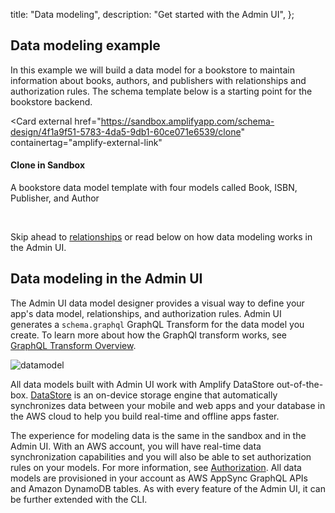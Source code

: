   title: "Data modeling",
  description: "Get started with the Admin UI",
};

## Data modeling example

In this example we will build a data model for a bookstore to maintain information about books, authors, and publishers with relationships and authorization rules. The schema template below is a starting point for the bookstore backend.

<Card
  external
  href="https://sandbox.amplifyapp.com/schema-design/4f1a9f51-5783-4da5-9db1-60ce071e6539/clone"
  containertag="amplify-external-link"
>
  <CardGraphic slot="graphic" src="/images/console/adminui.svg" />
  <CardDetail>
    <h4>Clone in Sandbox</h4>
    <p>
      A bookstore data model template with four models called Book, ISBN,
      Publisher, and Author
    </p>
  </CardDetail>
</Card>
<br />

Skip ahead to [relationships](/console/data/relationships) or read below on how data modeling works in the Admin UI.

## Data modeling in the Admin UI

The Admin UI data model designer provides a visual way to define your app's data model, relationships, and authorization rules. Admin UI generates a `schema.graphql` GraphQL Transform for the data model you create. To learn more about how the GraphQl transform works, see [GraphQL Transform Overview](/cli/graphql-transformer/overview).

![datamodel](/images/console/datamodel.gif)

All data models built with Admin UI work with Amplify DataStore out-of-the-box. [DataStore](/lib/datastore/getting-started) is an on-device storage engine that automatically synchronizes data between your mobile and web apps and your database in the AWS cloud to help you build real-time and offline apps faster.

The experience for modeling data is the same in the sandbox and in the Admin UI. With an AWS account, you will have real-time data synchronization capabilities and you will also be able to set authorization rules on your models. For more information, see [Authorization](/console/authz/authorization). All data models are provisioned in your account as AWS AppSync GraphQL APIs and Amazon DynamoDB tables. As with every feature of the Admin UI, it can be further extended with the CLI.
